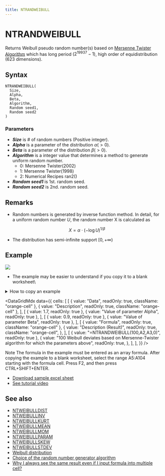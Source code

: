 ```yaml
---
title: NTRANDWEIBULL
---
```



# NTRANDWEIBULL

Returns Weibull pseudo random number(s) based on [Mersenne Twister Algorithm](/docs/glossary#mersenne-twister-algorithm) which has long period ($2^{19937}-1$), high order of equidistribution (623 dimensions).

## Syntax

```excel
NTRANDWEIBULL(
  Size,
  Alpha,
  Beta,
  Algorithm,
  Random seed1,
  Random seed2
)
```

### Parameters

- **_Size_** is # of random numbers (Positive integer).
- **_Alpha_** is a parameter of the distribution $\alpha(>0)$.
- **_Beta_** is a parameter of the distribution $\beta(>0)$.
- **_Algorithm_** is a integer value that determines a method to generate uniform random number.
  - 0: Mersenne Twister(2002)
  - 1: Mersenne Twister(1998)
  - 2: Numerical Recipes ran2()
- **_Random seed1_** is 1st. random seed.
- **_Random seed2_** is 2nd. random seed.

## Remarks

- Random numbers is generated by inverse function method. In detail, for a uniform random number $U$, the random number X is calculated as

  $$
  X=\alpha\cdot\left(-\log U\right)^{1/\beta}
  $$

- The distribution has semi-infinite support $[0,+\infty)$

## Example

![](./../../../assets/functions/histogram/histogramWeibull.jpg)

- The example may be easier to understand if you copy it to a blank worksheet\

<details>
  <summary>How to copy an example</summary>

1.  Create a blank workbook or worksheet.
2.  Select the example in the Help topic.

    **Note**  Do not select the row or column headers.

    ![Selecting an example from Help](./../../../assets/functions/HowToCopy.png)

    Selecting an example from Help

3.  Press CTRL+C.
4.  In the worksheet, select cell A1, and press CTRL+V.
5.  To switch between viewing the results and viewing the formulas that return the results, press CTRL+` (grave accent), or on the **Tools** menu, point to **Formula Auditing**, and then click **Formula Auditing Mode**.

</details>

<DataGridMdx
  data={{
    cells: [
      [
        { value: "Data", readOnly: true, className: "orange-cell" },
        { value: "Description", readOnly: true, className: "orange-cell" },
      ],
      [
        { value: 1.7, readOnly: true },
        { value: "Value of parameter Alpha", readOnly: true },
      ],
      [
        { value: 0.9, readOnly: true },
        { value: "Value of parameter Beta", readOnly: true },
      ],
      [
        { value: "Formula", readOnly: true, className: "orange-cell" },
        {
          value: "Description (Result)",
          readOnly: true,
          className: "orange-cell",
        },
      ],
      [
        { value: "=NTRANDWEIBULL(100,A2,A3,0)", readOnly: true },
        {
          value:
            "100 Weibull deviates based on Mersenne-Twister algorithm for which the parameters above",
          readOnly: true,
        },
      ],
    ],
  }}
/>

Note The formula in the example must be entered as an array formula. After copying the example to a blank worksheet, select the range A5:A104 starting with the formula cell. Press F2, and then press CTRL+SHIFT+ENTER.

- [Download sample excel sheet](https://www.ntrand.com/files/NtRand1.zip)
- [See tutorial video](https://www.ntrand.com/files/SingleRandom_Demo.swf)

## See also

- [NTWEIBULLDIST](../../02-distribution-functions/103-ntweibulldist.mdx)
- [NTWEIBULLINV](../../02-distribution-functions/104-ntweibullinv.mdx)
- [NTWEIBULLKURT](../../02-distribution-functions/105-ntweibullkurt.mdx)
- [NTWEIBULLMEAN](../../02-distribution-functions/106-ntweibullmean.mdx)
- [NTWEIBULLMOM](../../02-distribution-functions/107-ntweibullmom.mdx)
- [NTWEIBULLPARAM](../../02-distribution-functions/108-ntweibullparam.mdx)
- [NTWEIBULLSKEW](../../02-distribution-functions/109-ntweibullskew.mdx)
- [NTWEIBULLSTDEV](../../02-distribution-functions/110-ntweibullstdev.mdx)
- [Weibull distribution](../../../05-gallery-of-distributions/weibull-distribution.mdx)
- [Choice of the random number generator algorithm](/docs/glossary#choice-of-the-random-number-generator-algorithm)
- [Why I always see the same result even if I input formula into multiple cell?](/docs/faq#why-i-always-see-the-same-result-even-if-i-input-formula-into-multiple-cell)
